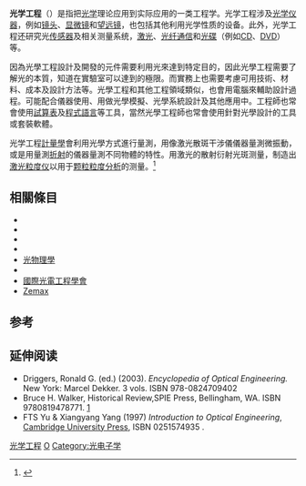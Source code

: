 {{NoteTA
|G1=Physic
}}
'''光学工程'''（{{lang-en|'''optical engineering'''}}）是指把[[光学|光学]]理论应用到实际应用的一类工程学。光学工程涉及[[光学仪器|光学仪器]]，例如[[镜头|镜头]]、[[显微镜|显微镜]]和[[望远镜|望远镜]]，也包括其他利用光学性质的设备。此外，光学工程还研究光[[传感器|传感器]]及相关测量系统，[[激光|激光]]、[[光纤通信|光纤通信]]和[[光碟|光碟]]（例如[[CD|CD]]、[[DVD|DVD]]）等。

因為光學工程設計及開發的元件需要利用光來達到特定目的，因此光學工程需要了解光的本質，知道在實驗室可以達到的極限。而實務上也需要考慮可用技術、材料、成本及設計方法等。光學工程和其他工程領域類似，也會用電腦來輔助設計過程。可能配合儀器使用、用做光學模擬、光學系統設計及其他應用中。工程師也常會使用[[試算表|試算表]]及[[程式語言|程式語言]]等工具，當然光學工程師也常會使用針對光學設計的工具或套裝軟體。

光学工程[[計量學|計量學]]會利用光學方式進行量測，用像激光散斑干涉儀儀器量測微振動，或是用量測[[折射|折射]]的儀器量測不同物體的特性。用激光的散射衍射光斑测量，制造出[[激光粒度仪|激光粒度仪]]以用于[[颗粒|颗粒]][[粒度分析|粒度分析]]的测量。<ref>{{Cite journal|title=《基于激光诱导及散斑图像处理的航空发动机尾气粒子流场监测关键技术研究》项目简介|url=http://dx.doi.org/10.3788/lop55.013601|last=马凯|first=马凯|last2=王志军|first2=王志军|date=2018|journal=Laser & Optoelectronics Progress|issue=1|doi=10.3788/lop55.013601|volume=55|pages=013601|issn=1006-4125|last3=吴军|first3=吴军}}</ref>

==相關條目==
*{{le|Code V|Code V}}
*{{le|Fred光學工程軟體|FRED Optical Engineering Software}}
*{{le|HEXAGON (光學軟體)|HEXAGON (optical software)}}
*{{le|光學鏡片設計|Optical lens design}}
*[[光物理學|光物理學]]
*{{le|配鏡師|Optician}}
*[[國際光電工程學會|國際光電工程學會]]
*[[Zemax|Zemax]]

==参考==
{{Reflist}}

== 延伸阅读 ==
*Driggers, Ronald G. (ed.) (2003). ''Encyclopedia of Optical Engineering.'' New York: Marcel Dekker. 3 vols. ISBN 978-0824709402
*Bruce H. Walker, Historical Review,SPIE Press, Bellingham, WA. ISBN 9780819478771. [http://arquivo.pt/wayback/20160514130627/http://link.aip.org/link/doi/10.1117/3.818136.ch2]
* FTS Yu & Xiangyang Yang (1997) ''Introduction to Optical Engineering'', [[Cambridge_University_Press|Cambridge University Press]], ISBN 0251574935 .
{{光学}}
{{技术}}
{{Engineering_fields}}

{{光學小作品}}

[[Category:光学工程|]]
[[Category:工程学科|O]]
[[Category:光电子学|Category:光电子学]]